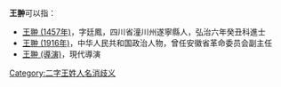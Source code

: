 '''王翀'''可以指：
* [[王翀_(1457年)|王翀 (1457年)]]，字廷鳳，四川省潼川州遂寧縣人，弘治六年癸丑科進士
* [[王翀_(1916年)|王翀 (1916年)]]，中华人民共和国政治人物，曾任安徽省革命委员会副主任
* [[王翀_(導演)|王翀 (導演)]]，現代導演

{{disambig}}

[[Category:二字王姓人名消歧义|Category:二字王姓人名消歧义]]